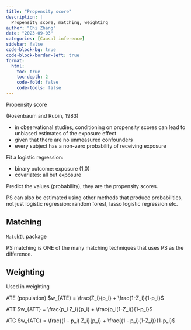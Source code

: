 ```yaml
---
title: "Propensity score"
description: |
  Propensity score, matching, weighting
author: "Chi Zhang"
date: "2023-09-03"
categories: [Causal inference]
sidebar: false
code-block-bg: true
code-block-border-left: true
format: 
  html:
    toc: true
    toc-depth: 2
    code-fold: false
    code-tools: false
---
```



Propensity score

(Rosenbaum and Rubin, 1983)

* in observational studies, conditioning on propensity scores can lead to unbiased estimates of the exposure effect
* given that there are no unmeasured confounders
* every subject has a non-zero probability of receiving exposure

Fit a logistic regression: 

* binary outcome: exposure (1,0)
* covariates: all but exposure

Predict the values (probability), they are the propensity scores.

PS can also be estimated using other methods that produce probabilities, not just logistic regression: random forest, lasso logistic regression etc.




## Matching


`MatchIt` package

PS matching is ONE of the many matching techniques that uses PS as the difference. 



## Weighting



Used in weighting

ATE (population) $w_{ATE} = \frac{Z_i}{p_i} + \frac{1-Z_i}{1-p_i}$

ATT $w_{ATT} = \frac{p_i Z_i}{p_i} + \frac{p_i(1-Z_i)}{1-p_i}$

ATC $w_{ATC} = \frac{(1 - p_i) Z_i}{p_i} + \frac{(1 - p_i)(1-Z_i)}{1-p_i}$

